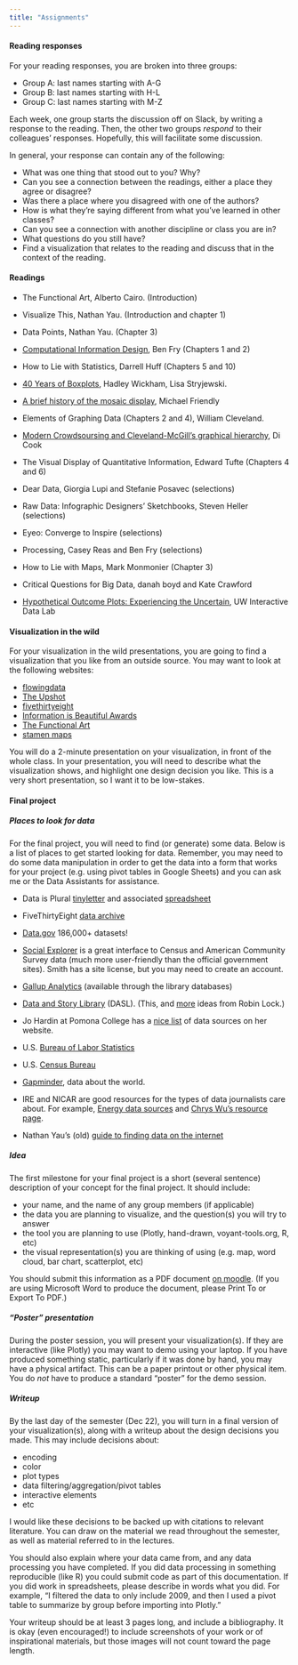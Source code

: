 ```yaml
---
title: "Assignments"
---
```


#### Reading responses

For your reading responses, you are broken into three groups:

- Group A: last names starting with A-G
- Group B: last names starting with H-L
- Group C: last names starting with M-Z

Each week, one group starts the discussion off on Slack, by writing a response to the reading. Then, the other two groups *respond* to their colleagues' responses. Hopefully, this will facilitate some discussion. 

In general, your response can contain any of the following: 

- What was one thing that stood out to you? Why? 
- Can you see a connection between the readings, either a place they agree or disagree? 
- Was there a place where you disagreed with one of the authors? 
- How is what they're saying different from what you've learned in other classes? 
- Can you see a connection with another discipline or class you are in? 
- What questions do you still have?
- Find a visualization that relates to the reading and discuss that in the  context of the reading. 

#### Readings

- The Functional Art, Alberto Cairo. (Introduction)
- Visualize This, Nathan Yau. (Introduction and chapter 1)

- Data Points, Nathan Yau. (Chapter 3)
- [Computational Information Design](http://benfry.com/phd/), Ben Fry (Chapters 1 and 2)

- How to Lie with Statistics, Darrell Huff (Chapters 5 and 10)
- [40 Years of Boxplots](http://vita.had.co.nz/papers/boxplots.html), Hadley Wickham, Lisa Stryjewski.
- [A brief history of the mosaic display](http://www.tandfonline.com/doi/abs/10.1198/106186002317375631), Michael Friendly 

- Elements of Graphing Data (Chapters 2 and 4), William Cleveland. 
- [Modern Crowdsoursing and Cleveland-McGill's graphical hierarchy](http://visiphilia.org/2016/08/03/CM-hierarchy), Di Cook

- The Visual Display of Quantitative Information, Edward Tufte (Chapters 4 and 6)

- Dear Data, Giorgia Lupi and Stefanie Posavec (selections)
- Raw Data: Infographic Designers' Sketchbooks, Steven Heller (selections)
- Eyeo: Converge to Inspire (selections)
- Processing, Casey Reas and Ben Fry (selections)

- How to Lie with Maps, Mark Monmonier (Chapter 3)
- Critical Questions for Big Data, danah boyd and Kate Crawford
- [Hypothetical Outcome Plots: Experiencing the Uncertain](https://medium.com/hci-design-at-uw/hypothetical-outcomes-plots-experiencing-the-uncertain-b9ea60d7c740), UW Interactive Data Lab

#### Visualization in the wild

For your visualization in the wild presentations, you are going to find a visualization that you like from an outside source. You may want to look at the following websites:

- [flowingdata](http://flowingdata.com/)
- [The Upshot](https://www.nytimes.com/section/upshot)
- [fivethirtyeight](http://fivethirtyeight.com/)
- [Information is Beautiful Awards](https://www.informationisbeautifulawards.com/)
- [The Functional Art](http://www.thefunctionalart.com/)
- [stamen maps](https://hi.stamen.com/)

You will do a 2-minute presentation on your visualization, in front of the whole class. In your presentation, you will need to describe what the visualization shows, and highlight one design decision you like. This is a very short presentation, so I want it to be low-stakes. 

#### Final project

##### Places to look for data

For the final project, you will need to find (or generate) some data. Below is a list of places to get started looking for data. Remember, you may need to do some data manipulation in order to get the data into a form that works for your project (e.g. using pivot tables in Google Sheets) and you can ask me or the Data Assistants for assistance. 

- Data is Plural [tinyletter](https://tinyletter.com/data-is-plural) and associated [spreadsheet](https://docs.google.com/spreadsheets/d/1wZhPLMCHKJvwOkP4juclhjFgqIY8fQFMemwKL2c64vk/edit#gid=0)

- FiveThirtyEight [data archive](https://github.com/fivethirtyeight/data)

- [Data.gov](https://www.data.gov/) 186,000+ datasets!

- [Social Explorer](http://www.socialexplorer.com/) is a great interface to Census and American Community Survey data (much more user-friendly than the official government sites). Smith has a site license, but you may need to create an account. 

- [Gallup Analytics](http://libguides.smith.edu/az.php?a=g) (available through the library databases)

- [Data and Story Library](http://dasl.datadesk.com/) (DASL). (This, and [more](http://it.stlawu.edu/~rlock/) ideas from Robin Lock.)

- Jo Hardin at Pomona College has a [nice list](http://research.pomona.edu/johardin/datasources/) of data sources on her website. 

-   U.S. [Bureau of Labor Statistics](http://www.bls.gov/) 

-   U.S. [Census Bureau](http://www.census.gov)

-   [Gapminder](https://www.gapminder.org/data/), data about the world. 

- IRE and NICAR are good resources for the types of data journalists care about. For example, [Energy data sources](https://github.com/InsideEnergy/24-energy-stories-CAR16) and [Chrys Wu's resource page](http://blog.chryswu.com/2016/03/08/nicar16-slides-links-tutorials-resources/). 

-   Nathan Yau's (old) [guide to finding data on the internet](http://flowingdata.com/2009/10/01/30-resources-to-find-the-data-you-need/)


##### Idea
The first milestone for your final project is a short (several sentence) description of your concept for the final project. It should include:

- your name, and the name of any group members (if applicable)
- the data you are planning to visualize, and the question(s) you will try to answer
- the tool you are planning to use (Plotly, hand-drawn, voyant-tools.org, R, etc)
- the visual representation(s) you are thinking of using (e.g. map, word cloud, bar chart, scatterplot, etc)

You should submit this information as a PDF document [on moodle](https://moodle.smith.edu/mod/assign/view.php?id=266953). (If you are using Microsoft Word to produce the document, please Print To or Export To PDF.)

##### "Poster" presentation

During the poster session, you will present your visualization(s). If they are interactive (like Plotly) you may want to demo using your laptop. If you have produced something static, particularly if it was done by hand, you may have a physical artifact. This can be a paper printout or other physical item. You do *not* have to produce a standard "poster" for the demo session. 

##### Writeup

By the last day of the semester (Dec 22), you will turn in a final version of your visualization(s), along with a writeup about the design decisions you made. This may include decisions about:

- encoding
- color
- plot types
- data filtering/aggregation/pivot tables
- interactive elements
- etc

I would like these decisions to be backed up with citations to relevant literature. You can draw on the material we read throughout the semester, as well as material referred to in the lectures. 

You should also explain where your data came from, and any data processing you have completed. If you did data processing in something reproducible (like R) you could submit code as part of this documentation. If you did work in spreadsheets, please describe in words what you did. For example, "I filtered the data to only include 2009, and then I used a pivot table to summarize by group before importing into Plotly."

Your writeup should be at least 3 pages long, and include a bibliography. It is okay (even encouraged!) to include screenshots of your work or of inspirational materials, but those images will not count toward the page length. 
